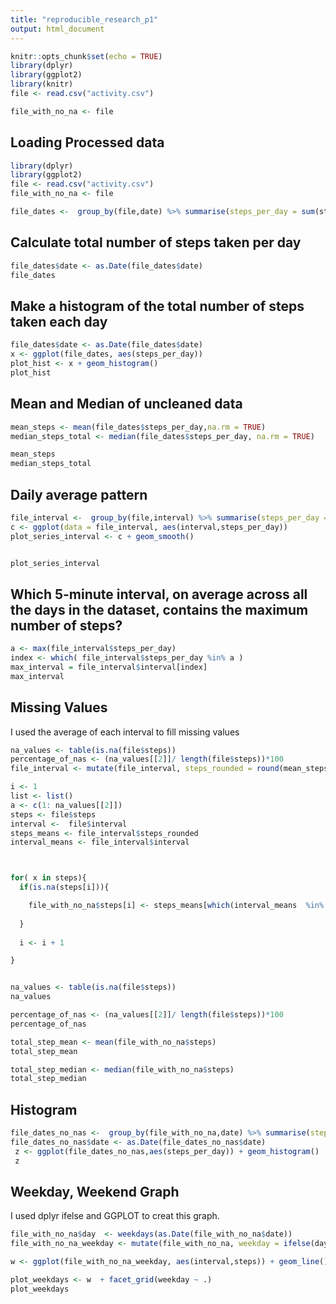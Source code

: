 ```yaml
---
title: "reproducible_research_p1"
output: html_document
---
```


```r
knitr::opts_chunk$set(echo = TRUE)
library(dplyr)
library(ggplot2)
library(knitr)
file <- read.csv("activity.csv")

file_with_no_na <- file
```

## Loading Processed data

```r

library(dplyr)
library(ggplot2)
file <- read.csv("activity.csv")
file_with_no_na <- file

file_dates <-  group_by(file,date) %>% summarise(steps_per_day = sum(steps), mean_steps = mean(steps), median_steps = median(steps, na.rm = TRUE))


```

## Calculate total number of steps taken per day

```r
file_dates$date <- as.Date(file_dates$date)
file_dates
```

##  Make a histogram of the total number of steps taken each day

```r
file_dates$date <- as.Date(file_dates$date)
x <- ggplot(file_dates, aes(steps_per_day))
plot_hist <- x + geom_histogram()
plot_hist
```

## Mean and Median of uncleaned data

```r
mean_steps <- mean(file_dates$steps_per_day,na.rm = TRUE)
median_steps_total <- median(file_dates$steps_per_day, na.rm = TRUE)

mean_steps
median_steps_total
```

## Daily average pattern
```r
file_interval <-  group_by(file,interval) %>% summarise(steps_per_day = sum(steps, na.rm = TRUE), mean_steps = mean(steps,na.rm = TRUE), median_steps = median(steps, na.rm = TRUE))
c <- ggplot(data = file_interval, aes(interval,steps_per_day))
plot_series_interval <- c + geom_smooth()


plot_series_interval

```

## Which 5-minute interval, on average across all the days in the dataset, contains the maximum number of steps?

``` r
a <- max(file_interval$steps_per_day)
index <- which( file_interval$steps_per_day %in% a )
max_interval = file_interval$interval[index]
max_interval

```


## Missing Values

I used the average of each interval to fill missing values
```r
na_values <- table(is.na(file$steps))
percentage_of_nas <- (na_values[[2]]/ length(file$steps))*100
file_interval <- mutate(file_interval, steps_rounded = round(mean_steps))

i <- 1
list <- list()
a <- c(1: na_values[[2]])
steps <- file$steps
interval <-  file$interval
steps_means <- file_interval$steps_rounded
interval_means <- file_interval$interval



for( x in steps){
  if(is.na(steps[i])){

    file_with_no_na$steps[i] <- steps_means[which(interval_means  %in% interval[i])]
    
  }
  
  i <- i + 1

}


na_values <- table(is.na(file$steps))
na_values

percentage_of_nas <- (na_values[[2]]/ length(file$steps))*100
percentage_of_nas

total_step_mean <- mean(file_with_no_na$steps)
total_step_mean

total_step_median <- median(file_with_no_na$steps)
total_step_median
```

## Histogram

```r
file_dates_no_nas <-  group_by(file_with_no_na,date) %>% summarise(steps_per_day = sum(steps), mean_steps = mean(steps), median_steps = median(steps, na.rm = TRUE))
file_dates_no_nas$date <- as.Date(file_dates_no_nas$date)
 z <- ggplot(file_dates_no_nas,aes(steps_per_day)) + geom_histogram()
 z 
```


## Weekday, Weekend Graph

I used dplyr ifelse and GGPLOT to creat this graph.

```r
file_with_no_na$day  <- weekdays(as.Date(file_with_no_na$date))
file_with_no_na_weekday <- mutate(file_with_no_na, weekday = ifelse(day %in% c("Saturday","Sunday"),"Weekend", "Weekday"))

w <- ggplot(file_with_no_na_weekday, aes(interval,steps)) + geom_line()

plot_weekdays <- w  + facet_grid(weekday ~ .)
plot_weekdays
```



